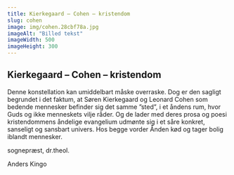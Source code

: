 ```yaml
---
title: Kierkegaard – Cohen – kristendom
slug: cohen
image: img/cohen.28cbf78a.jpg
imageAlt: "Billed tekst"
imageWidth: 500
imageHeight: 300
---
```


## Kierkegaard – Cohen – kristendom

Denne konstellation kan umiddelbart måske overraske. Dog er den sagligt begrundet i det faktum, at Søren Kierkegaard og Leonard Cohen som bedende mennesker befinder sig det samme ”sted”, i et åndens rum, hvor Guds og ikke menneskets vilje råder. Og de lader med deres prosa og poesi kristendommens åndelige evangelium udmønte sig i et såre konkret, sanseligt og sansbart univers. Hos begge vorder Ånden kød og tager bolig iblandt mennesker.

sognepræst, dr.theol.

Anders Kingo
